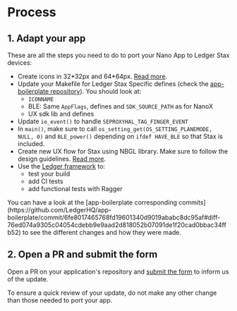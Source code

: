
# Process

## 1. Adapt your app

These are all the steps you need to do to port your Nano App to Ledger Stax devices:

- Create icons in 32\*32px and 64\*64px. [Read more](../deliverables/icons/).
- Update your Makefile for Ledger Stax Specific defines (check the [app-boilerplate repository](https://github.com/LedgerHQ/app-boilerplate)). You should look at:
	- `ICONNAME`
	- BLE: Same `AppFlags`, defines and `SDK_SOURCE_PATH` as for NanoX
	- UX sdk lib and defines
- Update `io_event()` to handle `SEPROXYHAL_TAG_FINGER_EVENT`
- In `main()`, make sure to call `os_setting_get(OS_SETTING_PLANEMODE, NULL, 0)` and `BLE_power()` depending on `ifdef HAVE_BLE` so that Stax is included.
- Create new UX flow for Stax using NBGL library. Make sure to follow the design guidelines. [Read more](./ledger-stax-display/home/).
- Use the [Ledger framework](../quickstart/framework/) to:
	- test your build
	- add CI tests
	- add functional tests with Ragger

<Callout>
	You can have a look at the [app-boilerplate corresponding commits](https://github.com/LedgerHQ/app-boilerplate/commit/6fe8017465768fd19601340d9019ababc8dc95af#diff-76ed074a9305c04054cdebb9e9aad2d818052b07091de1f20cad0bbac34ffb52) to see the  different changes and how they were made.
</Callout>

## 2. Open a PR and submit the form

Open a PR on your application's repository and [submit the form](https://ledger.typeform.com/app-submission) to inform us of the update.


<Callout type="warning" emoji="⚠️">
	To ensure a quick review of your update, do not make any other change than those needed to port your app.
</Callout>